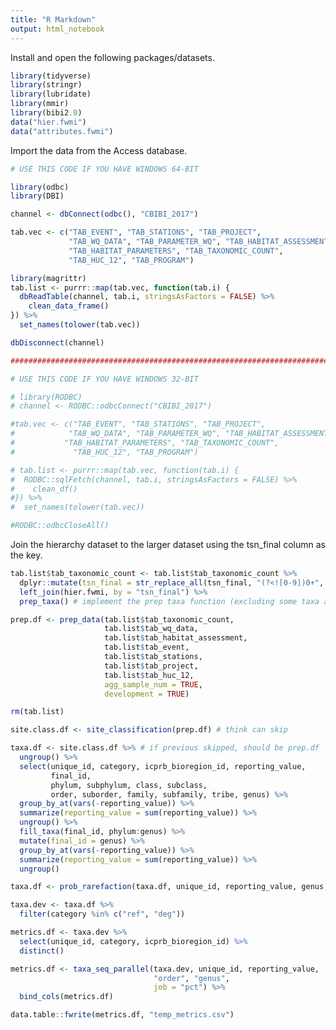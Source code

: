 ```yaml
---
title: "R Markdown"
output: html_notebook
---
```


Install and open the following packages/datasets.
```r
library(tidyverse)
library(stringr)
library(lubridate)
library(mmir)
library(bibi2.0)
data("hier.fwmi")
data("attributes.fwmi")
```
Import the data from the Access database.

```r

# USE THIS CODE IF YOU HAVE WINDOWS 64-BIT

library(odbc)
library(DBI)

channel <- dbConnect(odbc(), "CBIBI_2017")

tab.vec <- c("TAB_EVENT", "TAB_STATIONS", "TAB_PROJECT",
             "TAB_WQ_DATA", "TAB_PARAMETER_WQ", "TAB_HABITAT_ASSESSMENT",
             "TAB_HABITAT_PARAMETERS", "TAB_TAXONOMIC_COUNT",
             "TAB_HUC_12", "TAB_PROGRAM")

library(magrittr) 
tab.list <- purrr::map(tab.vec, function(tab.i) {
  dbReadTable(channel, tab.i, stringsAsFactors = FALSE) %>% 
    clean_data_frame()
}) %>% 
  set_names(tolower(tab.vec))

dbDisconnect(channel)

###########################################################################################

# USE THIS CODE IF YOU HAVE WINDOWS 32-BIT

# library(RODBC)
# channel <- RODBC::odbcConnect("CBIBI_2017")

#tab.vec <- c("TAB_EVENT", "TAB_STATIONS", "TAB_PROJECT",
#            "TAB_WQ_DATA", "TAB_PARAMETER_WQ", "TAB_HABITAT_ASSESSMENT",
#           "TAB_HABITAT_PARAMETERS", "TAB_TAXONOMIC_COUNT",
#             "TAB_HUC_12", "TAB_PROGRAM")

# tab.list <- purrr::map(tab.vec, function(tab.i) {
#  RODBC::sqlFetch(channel, tab.i, stringsAsFactors = FALSE) %>% 
#    clean_df()
#}) %>% 
#  set_names(tolower(tab.vec))

#RODBC::odbcCloseAll()

```
Join the hierarchy dataset to the larger dataset using the tsn_final column as the key.
```r
tab.list$tab_taxonomic_count <- tab.list$tab_taxonomic_count %>% 
  dplyr::mutate(tsn_final = str_replace_all(tsn_final, "(?<![0-9])0+", "")) %>% # in tsn_final, if there are 1 or more 0s not preceded by a 0-9, replace with " "
  left_join(hier.fwmi, by = "tsn_final") %>% 
  prep_taxa() # implement the prep taxa function (excluding some taxa and rolling up some)
```

```r
prep.df <- prep_data(tab.list$tab_taxonomic_count,
                     tab.list$tab_wq_data,
                     tab.list$tab_habitat_assessment,
                     tab.list$tab_event,
                     tab.list$tab_stations,
                     tab.list$tab_project,
                     tab.list$tab_huc_12,
                     agg_sample_num = TRUE,
                     development = TRUE)

rm(tab.list)
```

```r
site.class.df <- site_classification(prep.df) # think can skip
```


```r
taxa.df <- site.class.df %>% # if previous skipped, should be prep.df
  ungroup() %>% 
  select(unique_id, category, icprb_bioregion_id, reporting_value,
         final_id, 
         phylum, subphylum, class, subclass,
         order, suborder, family, subfamily, tribe, genus) %>% 
  group_by_at(vars(-reporting_value)) %>% 
  summarize(reporting_value = sum(reporting_value)) %>% 
  ungroup() %>% 
  fill_taxa(final_id, phylum:genus) %>% 
  mutate(final_id = genus) %>% 
  group_by_at(vars(-reporting_value)) %>% 
  summarize(reporting_value = sum(reporting_value)) %>% 
  ungroup()


```

```r
taxa.df <- prob_rarefaction(taxa.df, unique_id, reporting_value, genus, 100)
```

```r
taxa.dev <- taxa.df %>% 
  filter(category %in% c("ref", "deg"))

metrics.df <- taxa.dev %>% 
  select(unique_id, category, icprb_bioregion_id) %>% 
  distinct()

metrics.df <- taxa_seq_parallel(taxa.dev, unique_id, reporting_value,
                                "order", "genus",
                                job = "pct") %>% 
  bind_cols(metrics.df)
```

```r

data.table::fwrite(metrics.df, "temp_metrics.csv")
```

